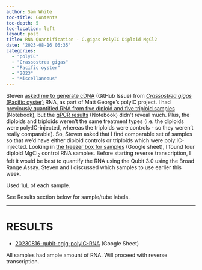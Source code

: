 ```yaml
---
author: Sam White
toc-title: Contents
toc-depth: 5
toc-location: left
layout: post
title: RNA Quantification - C.gigas PolyIC Diploid MgCl2
date: '2023-08-16 06:35'
categories:
  - "polyIC"
  - "Crassostrea gigas"
  - "Pacific oyster"
  - "2023"
  - "Miscellaneous"
---
```

Steven [asked me to generate cDNA](https://github.com/RobertsLab/resources/issues/1675) (GitHub Issue) from [_Crassostrea gigas_ (Pacific oyster)](http://en.wikipedia.org/wiki/Pacific_oyster) RNA, as part of Matt George's polyIC project. I had [previously quantified RNA from five diploid and five triploid samples](../2023-07-21-RNA-Quantification---C.gigas-PolyIC/index.qmd) (Notebook), but the [qPCR results](../2023-07-26-qPCR---C.gigas-polyIC/index.qmd) (Notebook) didn't reveal much. Plus, the diploids and triploids weren't the same treatment types (i.e. the diploids were poly:IC-injected, whereas the triploids were controls - so they weren't really comparable). So, Steven asked that I find comparable set of samples so that we'd have either diploid controls or triploids which were poly:IC-injected. Looking in [the freezer box for samples](https://docs.google.com/spreadsheets/d/1VKN9vogT6q5IpOo-PoB9WNeFUT3k_BCQ8_P7_DY81oM/edit#gid=0) (Google sheet), I found four diploid MgCl<sub>2</sub> control RNA samples. Before starting reverse transcription, I felt it would be best to quantify the RNA using the Qubit 3.0 using the Broad Range Assay. Steven and I discussed which samples to use earlier this week.

Used 1uL of each sample.

See Results section below for sample/tube labels.


---

# RESULTS


- [20230816-qubit-cgig-polyIC-RNA](https://docs.google.com/spreadsheets/d/1AoHltNOTup5GoOJ2ef8mE5u_Q9ARAfetgTJ5d7M05Og/edit?usp=sharing) (Google Sheet)

All samples had ample amount of RNA. Will proceed with reverse transcription.

